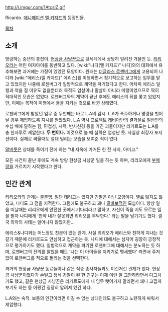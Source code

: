 http://i.imgur.com/1AtcslZ.gif

Ricardo. [[애니메이션]] [[엘 카자드]]의 등장인물.

[[목차]]

== 소개 ==
방랑하는 중년의 총잡이. [[현상금 사냥꾼]]으로 뒷세계에서 상당히 알려진 거물인 듯. [[리리오]]라는 어린 여자아이를 동반하고 있다. [wiki:"나디(엘 카자드)" 나디]와의 대화에서 유추해보면 과거에는 가정이 있었던 모양이다. 원래는 [[더글라스 로젠버그]]에게 고용되어 나디와 [wiki:"에리스(엘 카자드)" 에리스]를 미행하면서 정기적으로 보고하는 임무를 맡고 있었지만 나중에 로젠버그가 일방적으로 계약을 파기했다고 한다. 어차피 에리스 일행과 척을 질 이유도 없을뿐더러 목적도 암살이나 말살이 아니라 미행이었으므로 딱히 적대적인 모습은 없었다. 로젠버그와의 계약이 끝난 후에도 에리스의 뒤를 쫓고 있었지만, 이때는 목적이 미행에서 둘을 지키는 것으로 바뀐 상태였다.

로젠버그에게 받았던 임무 중 두번째는 바로 L.A의 감시. L.A가 폭주하거나 명령을 벗어날 경우 제압하도록 지시를 받았었다. L.A 역시 [[프로젝트 레비아탄]]의 결과물로 일반인의 수십 배에 달하는 힘, 민첩성, 시력, 반사신경 등을 가진 괴물이지만 리카르도는 L.A를 총 한자루로 제압한다. '''두 번이나.''' 이것으로 볼 때 실력은 엄청난 듯. 사실상 최강자 포지션이다. 실제로 싸울때도 절대 밀리는 모습을 보여준 적이 없다.

[[말버릇]]은 상대를 죽이기 전에 하는 "내 지옥에 가거든 한 잔 사지, 아미고."

모든 사건이 끝난 후에도 계속 방랑 현상금 사냥꾼 일을 하는 듯 하며, 리리오에게 [[부메랑]]을 가르치기 시작했다고 한다.

== 인간 관계 ==
리리오와의 관계는 불분명. 일단 데리고는 있지만 친딸은 아닌 모양이다. 별로 닮지도 않았고, 나디도 그 점을 지적한다. 그럼에도 불구하고 꽤나 [[딸바보]]적인 모습이다. 항상 일을 떠날때는 리리오에게 안전한 곳에서 기다리라고 말하고, 자신이 죽을 지도 모르는 일을 받자 나디에게 '만약 내가 잘못되면 리리오를 부탁한다.' 라는 말을 남기기도 했다. 결국 최악의 사태는 일어나지 않았지만...

에리스&나디와는 어느정도 친분이 있는 관계. 사실 리리오가 에리스와 친하게 지내는 것 같기 때문에 리카르도도 안심하고 접근하는 듯. 나디에 대해서는 심지어 굉장히 긍정적으로 평가하기도 했다. 일방적으로 계약을 파기한 로젠버그에 대해서는 분노하는 듯 하며, 로젠버그의 진의를 알았을 때도 '나는 이 아이들을 지키기로 맹세했다' 라면서 주저없이 로젠버그를 적으로 돌리는 것을 선택한다.

과거의 현상금 사냥꾼 동료들이나 같은 직종 종사자들과도 이런저런 관계가 있다. 현상금 사냥꾼이었다가 손털고 정식 경찰이 된 한 친구는 이제 이런 일 그만하라면서 다그치기도 했고, 같은 현상금 사냥꾼은 리카르도에게 내 임무 뺏어가지 말라면서 꽤나 고깝게 보기도 하는 등 어쨌건 굉장히 알려져 있긴 하다.

L.A와는 숙적. 보통의 인간이라면 이길 수 없는 상대인데도 불구하고 노련하게 싸워서 제압했다.
